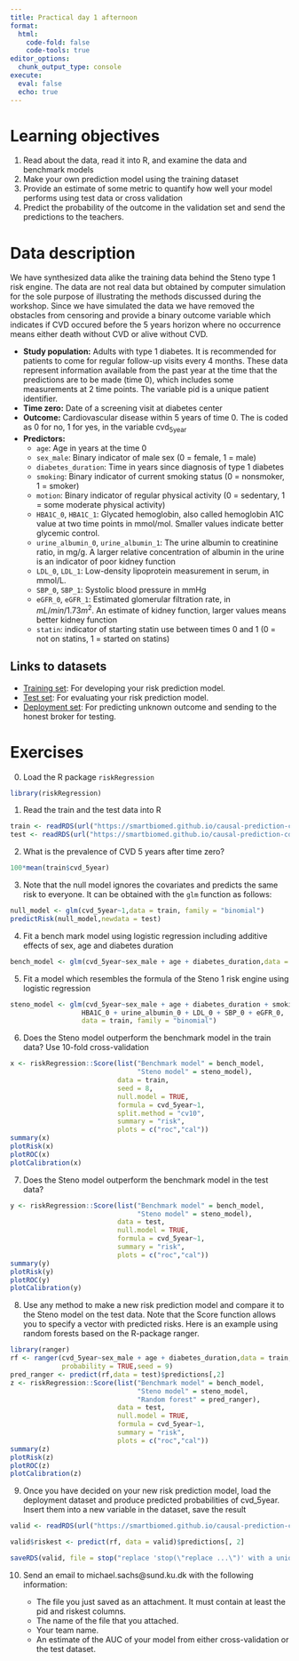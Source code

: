 ```yaml
---
title: Practical day 1 afternoon
format: 
  html:
    code-fold: false
    code-tools: true
editor_options: 
  chunk_output_type: console
execute:
  eval: false
  echo: true
---
```



# Learning objectives


1. Read about the data, read it into R, and examine the data and benchmark models
2. Make your own prediction model using the training dataset
3. Provide an estimate of some metric to quantify how well your model performs using test data or cross validation
4. Predict the probability of the outcome in the validation set and send the predictions to the teachers. 

# Data description

We have synthesized data alike the training data behind the Steno type
1 risk engine. The data are not real data but obtained by computer
simulation for the sole purpose of illustrating the methods discussed
during the workshop. Since we have simulated the data we have removed
the obstacles from censoring and provide a binary outcome variable
which indicates if CVD occured before the 5 years horizon where no
occurrence means either death without CVD or alive without CVD.

-   **Study population:** Adults with type 1 diabetes. It is recommended for patients to come
    for regular follow-up visits every 4 months. These data represent
    information available from the past year at the time that the
    predictions are to be made (time 0), which includes some measurements
    at 2 time points. The variable pid is a unique patient identifier.
-   **Time zero:** Date of a screening visit at diabetes center
-   **Outcome:** Cardiovascular disease within 5 years of time 0. The is coded
    as 0 for no, 1 for yes, in the variable cvd<sub>5year</sub>
-   **Predictors:** 
    -   `age`: Age in years at the time 0
    -   `sex_male`: Binary indicator of male sex (0 = female, 1 = male)
    -   `diabetes_duration`: Time in years since diagnosis of type 1 diabetes
    -   `smoking`: Binary indicator of current smoking status (0 = nonsmoker, 1 = smoker)
    -   `motion`: Binary indicator of regular physical activity (0 = sedentary, 1 = some moderate physical activity)
    -   `HBA1C_0`, `HBA1C_1`: Glycated hemoglobin, also called hemoglobin A1C value at two time points in mmol/mol. Smaller
        values indicate better glycemic control.
    -   `urine_albumin_0`, `urine_albumin_1`: The urine albumin to creatinine ratio, in mg/g. A larger relative
        concentration of albumin in the urine is an indicator of poor kidney function
    -   `LDL_0`, `LDL_1`: Low-density lipoprotein measurement in serum, in mmol/L.
    -   `SBP_0`, `SBP_1`: Systolic blood pressure in mmHg
    -   `eGFR_0`, `eGFR_1`: Estimated glomerular filtration rate, in $mL/min/1.73m^2$. An estimate of kidney function, larger
        values means better kidney function
    -   `statin`: indicator of starting statin use between times 0 and 1 (0 = not on statins, 1 = started on statins)

## Links to datasets

- [Training set](/data/exercises/data/type1-diabetes-train.rds): For developing your risk prediction model.
- [Test set](/data/exercises/data/type1-diabetes-test.rds): For evaluating your risk prediction model. 
- [Deployment set](/data/exercises/data/type1-diabetes-deployment.rds): For predicting unknown outcome and sending to the honest broker for testing.



# Exercises

0.  Load the R package `riskRegression`

```r
library(riskRegression) 
```

1.  Read the train and the test data into R

```r
train <- readRDS(url("https://smartbiomed.github.io/causal-prediction-course/data/exercises/data/type1-diabetes-train.rds"))
test <- readRDS(url("https://smartbiomed.github.io/causal-prediction-course/data/exercises/data/type1-diabetes-test.rds"))
```

2.  What is the prevalence of CVD 5 years after time zero?

```r
100*mean(train$cvd_5year) 
```

3.  Note that the null model ignores the covariates and predicts the same risk to
    everyone. It can be obtained with the `glm` function as follows:

```r
null_model <- glm(cvd_5year~1,data = train, family = "binomial")
predictRisk(null_model,newdata = test) 
```

4.  Fit a bench mark model using logistic regression including additive
    effects of sex, age and diabetes duration

```r
bench_model <- glm(cvd_5year~sex_male + age + diabetes_duration,data = train, family = "binomial") 
```

5.  Fit a model which resembles the formula of the Steno 1 risk engine using logistic regression

```r
steno_model <- glm(cvd_5year~sex_male + age + diabetes_duration + smoking + motion +
                  HBA1C_0 + urine_albumin_0 + LDL_0 + SBP_0 + eGFR_0,
                  data = train, family = "binomial") 
```

6.  Does the Steno model outperform the benchmark model in the train data? Use 10-fold cross-validation

```r
x <- riskRegression::Score(list("Benchmark model" = bench_model,
                                "Steno model" = steno_model),
                           data = train,
                           seed = 8,
                           null.model = TRUE,
                           formula = cvd_5year~1,
                           split.method = "cv10",
                           summary = "risk",
                           plots = c("roc","cal"))
summary(x)
plotRisk(x)
plotROC(x)
plotCalibration(x) 
```

7.  Does the Steno model outperform the benchmark model in the test data?

```r
y <- riskRegression::Score(list("Benchmark model" = bench_model,
                                "Steno model" = steno_model),
                           data = test,
                           null.model = TRUE,
                           formula = cvd_5year~1,
                           summary = "risk",
                           plots = c("roc","cal"))
summary(y)
plotRisk(y)
plotROC(y)
plotCalibration(y) 
```

8.  Use any method to make a new risk prediction model and compare it
    to the Steno model on the test data. Note that the Score function
    allows you to specify a vector with predicted risks. Here is an
    example using random forests based on the R-package ranger.

```r
library(ranger)
rf <- ranger(cvd_5year~sex_male + age + diabetes_duration,data = train,
             probability = TRUE,seed = 9)
pred_ranger <- predict(rf,data = test)$predictions[,2]
z <- riskRegression::Score(list("Benchmark model" = bench_model,
                                "Steno model" = steno_model,
                                "Random forest" = pred_ranger),
                           data = test,
                           null.model = TRUE,
                           formula = cvd_5year~1,
                           summary = "risk",
                           plots = c("roc","cal"))
summary(z)
plotRisk(z)
plotROC(z)
plotCalibration(z) 
```


9. Once you have decided on your new risk prediction model, load the deployment dataset and produce predicted probabilities of cvd_5year. Insert them into a new variable in the dataset, save the result 

```r
valid <- readRDS(url("https://smartbiomed.github.io/causal-prediction-course/data/exercises/data/type1-diabetes-deployment.rds"))

valid$riskest <- predict(rf, data = valid)$predictions[, 2]

saveRDS(valid, file = stop("replace 'stop(\"replace ...\")' with a unique team filename ending in .rds"))
```


10. Send an email to michael.sachs@sund.ku.dk with the following information: 
    
    - The file you just saved as an attachment. It must contain at least the pid and riskest columns. 
    - The name of the file that you attached. 
    - Your team name. 
    - An estimate of the AUC of your model from either cross-validation or the test dataset. 

